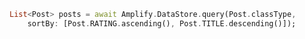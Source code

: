 ```dart
List<Post> posts = await Amplify.DataStore.query(Post.classType,
    sortBy: [Post.RATING.ascending(), Post.TITLE.descending()]);
```
